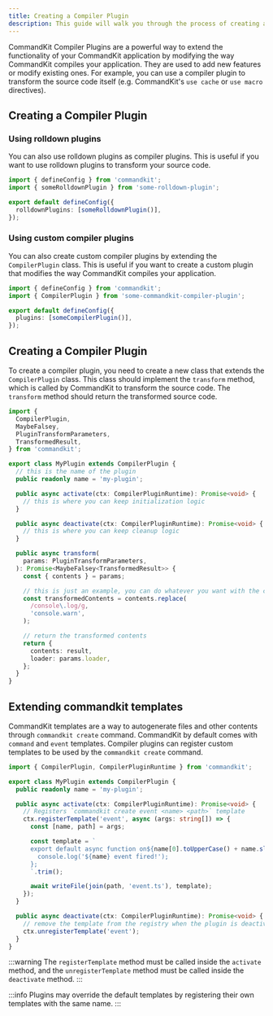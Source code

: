```yaml
---
title: Creating a Compiler Plugin
description: This guide will walk you through the process of creating a compiler plugin for CommandKit. Compiler plugins are used at compile time to modify the way CommandKit compiles your application. They are used to add new features or modify existing ones.
---
```


CommandKit Compiler Plugins are a powerful way to extend the functionality of your CommandKit application by modifying the way CommandKit compiles your application. They are used to add new features or modify existing ones. For example, you can use a compiler plugin to transform the source code itself (e.g. CommandKit's `use cache` or `use macro` directives).

## Creating a Compiler Plugin

### Using rolldown plugins

You can also use rolldown plugins as compiler plugins. This is useful if you want to use rolldown plugins to transform your source code.

```ts title="commandkit.config.ts"
import { defineConfig } from 'commandkit';
import { someRolldownPlugin } from 'some-rolldown-plugin';

export default defineConfig({
  rolldownPlugins: [someRolldownPlugin()],
});
```

### Using custom compiler plugins

You can also create custom compiler plugins by extending the `CompilerPlugin` class. This is useful if you want to create a custom plugin that modifies the way CommandKit compiles your application.

```ts title="commandkit.config.ts"
import { defineConfig } from 'commandkit';
import { CompilerPlugin } from 'some-commandkit-compiler-plugin';

export default defineConfig({
  plugins: [someCompilerPlugin()],
});
```

## Creating a Compiler Plugin

To create a compiler plugin, you need to create a new class that extends the `CompilerPlugin` class. This class should implement the `transform` method, which is called by CommandKit to transform the source code. The `transform` method should return the transformed source code.

```ts title="my-plugin.ts"
import {
  CompilerPlugin,
  MaybeFalsey,
  PluginTransformParameters,
  TransformedResult,
} from 'commandkit';

export class MyPlugin extends CompilerPlugin {
  // this is the name of the plugin
  public readonly name = 'my-plugin';

  public async activate(ctx: CompilerPluginRuntime): Promise<void> {
    // this is where you can keep initialization logic
  }

  public async deactivate(ctx: CompilerPluginRuntime): Promise<void> {
    // this is where you can keep cleanup logic
  }

  public async transform(
    params: PluginTransformParameters,
  ): Promise<MaybeFalsey<TransformedResult>> {
    const { contents } = params;

    // this is just an example, you can do whatever you want with the contents
    const transformedContents = contents.replace(
      /console\.log/g,
      'console.warn',
    );

    // return the transformed contents
    return {
      contents: result,
      loader: params.loader,
    };
  }
}
```

## Extending commandkit templates

CommandKit templates are a way to autogenerate files and other contents through `commandkit create` command. CommandKit by default comes with `command` and `event` templates. Compiler plugins can register custom templates to be used by the `commandkit create` command.

```ts title="my-plugin.ts"
import { CompilerPlugin, CompilerPluginRuntime } from 'commandkit';

export class MyPlugin extends CompilerPlugin {
  public readonly name = 'my-plugin';

  public async activate(ctx: CompilerPluginRuntime): Promise<void> {
    // Registers `commandkit create event <name> <path>` template
    ctx.registerTemplate('event', async (args: string[]) => {
      const [name, path] = args;

      const template = `
      export default async function on${name[0].toUpperCase() + name.slice(1)}() {
        console.log('${name} event fired!');
      };
      `.trim();

      await writeFile(join(path, 'event.ts'), template);
    });
  }

  public async deactivate(ctx: CompilerPluginRuntime): Promise<void> {
    // remove the template from the registry when the plugin is deactivated
    ctx.unregisterTemplate('event');
  }
}
```

:::warning
The `registerTemplate` method must be called inside the `activate` method, and the `unregisterTemplate` method must be called inside the `deactivate` method.
:::

:::info
Plugins may override the default templates by registering their own templates with the same name.
:::
